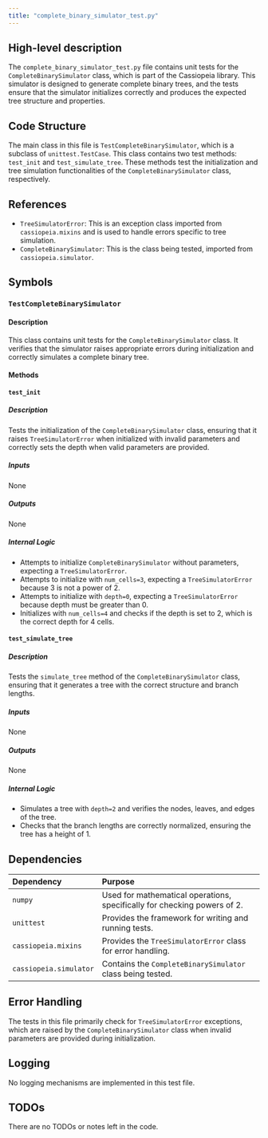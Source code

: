 ```yaml
---
title: "complete_binary_simulator_test.py"
---
```


## High-level description

The `complete_binary_simulator_test.py` file contains unit tests for the `CompleteBinarySimulator` class, which is part of the Cassiopeia library. This simulator is designed to generate complete binary trees, and the tests ensure that the simulator initializes correctly and produces the expected tree structure and properties.

## Code Structure

The main class in this file is `TestCompleteBinarySimulator`, which is a subclass of `unittest.TestCase`. This class contains two test methods: `test_init` and `test_simulate_tree`. These methods test the initialization and tree simulation functionalities of the `CompleteBinarySimulator` class, respectively.

## References

- `TreeSimulatorError`: This is an exception class imported from `cassiopeia.mixins` and is used to handle errors specific to tree simulation.
- `CompleteBinarySimulator`: This is the class being tested, imported from `cassiopeia.simulator`.

## Symbols

### `TestCompleteBinarySimulator`
#### Description
This class contains unit tests for the `CompleteBinarySimulator` class. It verifies that the simulator raises appropriate errors during initialization and correctly simulates a complete binary tree.

#### Methods

#### `test_init`
##### Description
Tests the initialization of the `CompleteBinarySimulator` class, ensuring that it raises `TreeSimulatorError` when initialized with invalid parameters and correctly sets the depth when valid parameters are provided.

##### Inputs
None

##### Outputs
None

##### Internal Logic
- Attempts to initialize `CompleteBinarySimulator` without parameters, expecting a `TreeSimulatorError`.
- Attempts to initialize with `num_cells=3`, expecting a `TreeSimulatorError` because 3 is not a power of 2.
- Attempts to initialize with `depth=0`, expecting a `TreeSimulatorError` because depth must be greater than 0.
- Initializes with `num_cells=4` and checks if the depth is set to 2, which is the correct depth for 4 cells.

#### `test_simulate_tree`
##### Description
Tests the `simulate_tree` method of the `CompleteBinarySimulator` class, ensuring that it generates a tree with the correct structure and branch lengths.

##### Inputs
None

##### Outputs
None

##### Internal Logic
- Simulates a tree with `depth=2` and verifies the nodes, leaves, and edges of the tree.
- Checks that the branch lengths are correctly normalized, ensuring the tree has a height of 1.

## Dependencies

| Dependency | Purpose |
|:-----------|:--------|
| `numpy` | Used for mathematical operations, specifically for checking powers of 2. |
| `unittest` | Provides the framework for writing and running tests. |
| `cassiopeia.mixins` | Provides the `TreeSimulatorError` class for error handling. |
| `cassiopeia.simulator` | Contains the `CompleteBinarySimulator` class being tested. |

## Error Handling

The tests in this file primarily check for `TreeSimulatorError` exceptions, which are raised by the `CompleteBinarySimulator` class when invalid parameters are provided during initialization.

## Logging

No logging mechanisms are implemented in this test file.

## TODOs

There are no TODOs or notes left in the code.